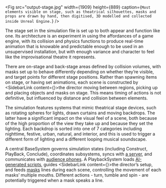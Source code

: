 
<Fig
    src="output-stage.jpg"
    width={1909}
    height={889}
    caption={`Most elements visible on stage, such as theatrical silhouettes, masks and props are drawn by hand, then digitised, 3D modelled and collected inside Unreal Engine.`}
/>

The stage set in the simulation file is set up to both appear and function like one. Its architecture is an experiment in using the affordances of a game engine, with its collision and physics functions to produce real-time animation that is knowable and predictable enough to be used in an unsupervised installation, but with enough variance and character to feel like the improvisational theatre it represents.

There are on-stage and back-stage areas defined by collision volumes, with masks set up to behave differently depending on whether they’re visible, and target points for different stage positions. Rather than spawning items on stage, or having set animations, each scene is constructed by <SidebarLink content={<SectionTheDirector/>}>the director</SidebarLink> moving between regions, picking up and placing objects and masks on stage. This means timing of actions is not definitive, but influenced by distance and collision between elements. 

The simulation features systems that mimic theatrical stage devices, such as rotating spheres for lights, drawn curtains and moving backdrops. The latter have a significant impact on the visual feel of a scene, both because of the high proportion of the view they take up and because they set the lighting. Each backdrop is sorted into one of 7 categories including nighttime, festive, urban, natural, and interior, and this is used to trigger a different form of lighting and a different looping musical soundscape. 

A central BaseSystem governs simulation states (including Construct, PlayBack, Conclude), coordinates subsystems, syncs with [a server](#content-interface-and-server), and communicates with [audience phones](#content-interface-and-server). A PlaybackSystem loads [AI-generated scripts](#content-script-prompt), guides <SidebarLink content={<SectionTheDirector/>}>the director’s</SidebarLink> setup, and feeds [masks](#content-a-scene) lines during each scene, controlling the movement of each masks’ multiple mouths. Different actions - turn, tumble and spin - are potentially triggered when a mask speaks a line.
